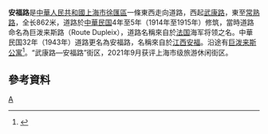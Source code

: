 '''安福路'''是[[中華人民共和國|中華人民共和國]][[上海市|上海市]][[徐匯區|徐匯區]]一條東西走向道路，西起[[武康路|武康路]]，東至[[常熟路|常熟路]]，全长862米，道路於[[中華民国|中華民国]]4年至5年（1914年至1915年）修筑，當時道路命名為巨泼来斯路（Route Dupleix），道路名稱來自於[[法国|法国]]海军将领之名。中華民国32年（1943年）道路更名為安福路，名稱來自於[[江西|江西]][[安福|安福]]。沿途有[[巨泼来斯公寓|巨泼来斯公寓]]<ref>{{cite news |title=第二节　县镇级类 |url=http://www.shtong.gov.cn/Newsite/node2/node2245/node70862/node70870/node70919/node70925/userobject1ai73717.html |publisher=上海市地方志辦公室 |accessdate=2020-10-07 |archive-date=2015-09-24 |archive-url=https://web.archive.org/web/20150924124855/http://www.shtong.gov.cn/newsite/node2/node2245/node70862/node70870/node70919/node70925/userobject1ai73717.html |dead-url=no }}</ref>。“武康路—安福路”街区，2021年9月获评上海市级旅游休闲街区。

== 參考資料 ==
{{Reflist|2}}

[[Category:上海道路|A]]
